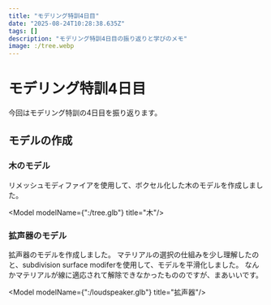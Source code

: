 ```yaml
---
title: "モデリング特訓4日目"
date: "2025-08-24T10:28:38.635Z"
tags: []
description: "モデリング特訓4日目の振り返りと学びのメモ"
image: :/tree.webp
---
```


# モデリング特訓4日目


今回はモデリング特訓の4日目を振り返ります。

## モデルの作成

### 木のモデル

リメッシュモディファイアを使用して、ボクセル化した木のモデルを作成しました。

<Model modelName={":/tree.glb"} title="木"/>

### 拡声器のモデル

拡声器のモデルを作成しました。
マテリアルの選択の仕組みを少し理解したのと、subdivision surface modiferを使用して、モデルを平滑化しました。
なんかマテリアルが線に適応されて解除できなかったもののですが、まあいいです。

<Model modelName={":/loudspeaker.glb"} title="拡声器"/>
